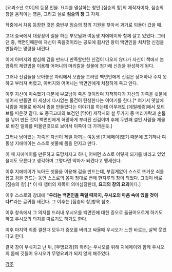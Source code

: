 [요괴소년 호야]의 등장 인물. 요괴를 멸살하는 창인 [짐승의 창]의 제작자이자, 짐승의 창을 움직이는 영혼, 그리고 실로 '''짐승의 창''' 그 자체.

작중에서 처음 등장한 것은 중반부 짐승의 창의 기원을 찾아서 과거로 되돌아 갔을 때.

고대 중국에서 대장장이 일을 하는 부모님과 여동생 지에메이와 함께 살고 있었다. 그러던 중, 백면인때문에 자신이 죽을것이라는 공포에 휩사인 왕이 백면인을 처치할 신검을 만들라는 명령을 내린다.

이에 아버지와 합심해 검을 만드나 만족할만한 신검이 나오지 않다가 자신이 책에서 본 암흑의 제련법을 이용해 어머니의 머리칼을 쇳물에 첨가해 신검을 완성하게 된다.

그러나 신검들을 모아놓은 자리에서 모습을 드러낸 백면인에게 신검은 상처하나 주지 못하고 부러져 버렸고, 아버지와 어머니는 백면인에게 처참하게 죽고 만다.

이후 자신이 미숙했기 때문에 부모님이 죽은 것이라며 자책하다가 자신의 가족을 쇳물에 넣어서 만들면 이 세상에 다시없는 물건이 탄생한다는 이야기를 한다.[* 여기서 옛날에 사람을 제물로 바쳐서 종을 만들었다는 이야기를 하는데 아무래도 [에밀레종]에서 모티브를 따온것 같다. 또 중국고대의 보검인 [막야] 제작시의 설 두가지 중 머리가락과 손톱을 넣어 만든 것이 백면인에게 허망하게 부러진 신검이며 후에 두번째 설인 사람을 제물로 바친 일화를 떠올린것으로 보아서 이쪽이 더 가까운듯.]

그러나 남아있는 가족은 자신이 제일 아끼는 여동생 [지에메이]였기 때문에 포기하나 여동생 지에메이는 스스로 쇳물에 몸을 던지고 만다.

이 때 지에메이를 만류하고 도망치자고 하나, 어쩌면 스스로 이렇게 되기를 바라고 있었을지도 모른다고 생각하며 그렇다면 악마가 되겠다고 맹세한다.

이후 지에메이가 녹아든 쇳물을 이용해 검을 만드는데, 부집게없이 스스로 뜨거운 쇠를 잡고 검을 만드는 동안 스스로의 몸이 청대로 변해 한자루의 창이 되었다. 그것이 바로 [짐승의 창].[* 이 때 챕터의 제목이 의미심장한데, '''요괴의 창의 요괴'''이다.]

이후 스스로의 창대에 '''"우리는 백면인을 죽일 때까지, 우시오의 마음 속에 있을 것이다!"'''라는 글귀를 새긴다. 그 이후는 [짐승의 창]항목 참조.

이후 창속에서 그 의지를 드러내 우시오를 백면인에 대한 증오로 듫끓어오르게 하기도 하고 우시오의 의지를 따르기도 하기도 한다.

이후 마지막 최종 결전때 모두가 증오를 버리고 싸울때 우시오가 느낀 바로는, 살짝 웃었다고 한다.

결국 창이 부숴지고 난 뒤, [무명요괴]화 하려는 우시오를 위해 지에메이와 함께 우시오의 몸에 깃들어 우시오가 무명요괴가 되지 않게 해주었다.

[[각주]]
